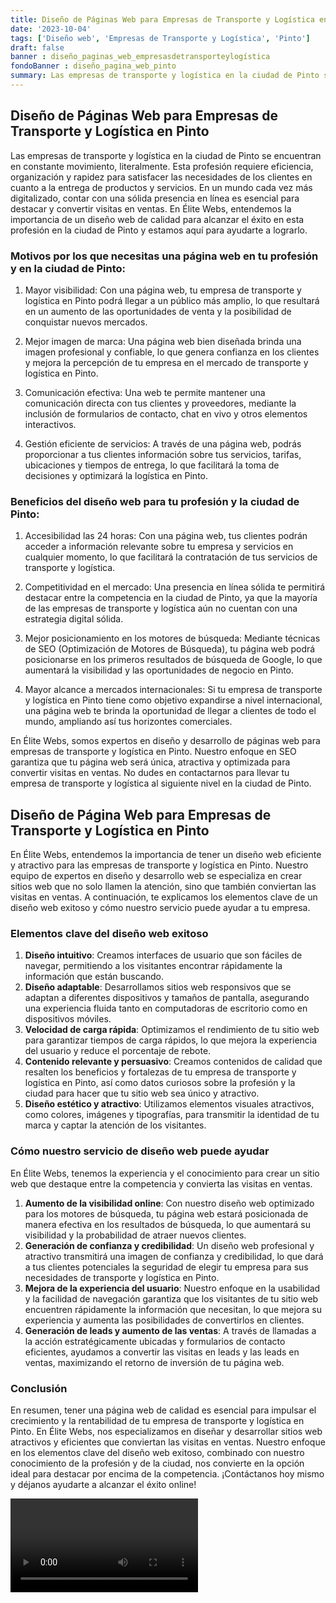 ```yaml
---
title: Diseño de Páginas Web para Empresas de Transporte y Logística en Pinto
date: '2023-10-04'
tags: ['Diseño web', 'Empresas de Transporte y Logística', 'Pinto']
draft: false
banner : diseño_paginas_web_empresasdetransporteylogística
fondoBanner : diseño_pagina_web_pinto
summary: Las empresas de transporte y logística en la ciudad de Pinto se encuentran en constante movimiento, literalmente. Esta profesión requiere eficiencia, organización y rapidez para satisfacer las necesidades de los clientes en cuanto a la entrega de productos y servicios. En un mundo cada vez más digitalizado, contar con una sólida presencia en línea es esencial para destacar y convertir visitas en ventas. En Élite Webs, entendemos la importancia de un diseño web de calidad para alcanzar el éxito en esta profesión en la ciudad de Pinto y estamos aquí para ayudarte a lograrlo.
---
```


## Diseño de Páginas Web para Empresas de Transporte y Logística en Pinto

Las empresas de transporte y logística en la ciudad de Pinto se encuentran en constante movimiento, literalmente. Esta profesión requiere eficiencia, organización y rapidez para satisfacer las necesidades de los clientes en cuanto a la entrega de productos y servicios. En un mundo cada vez más digitalizado, contar con una sólida presencia en línea es esencial para destacar y convertir visitas en ventas. En Élite Webs, entendemos la importancia de un diseño web de calidad para alcanzar el éxito en esta profesión en la ciudad de Pinto y estamos aquí para ayudarte a lograrlo.

### Motivos por los que necesitas una página web en tu profesión y en la ciudad de Pinto:

1. Mayor visibilidad: Con una página web, tu empresa de transporte y logística en Pinto podrá llegar a un público más amplio, lo que resultará en un aumento de las oportunidades de venta y la posibilidad de conquistar nuevos mercados.

2. Mejor imagen de marca: Una página web bien diseñada brinda una imagen profesional y confiable, lo que genera confianza en los clientes y mejora la percepción de tu empresa en el mercado de transporte y logística en Pinto.

3. Comunicación efectiva: Una web te permite mantener una comunicación directa con tus clientes y proveedores, mediante la inclusión de formularios de contacto, chat en vivo y otros elementos interactivos.

4. Gestión eficiente de servicios: A través de una página web, podrás proporcionar a tus clientes información sobre tus servicios, tarifas, ubicaciones y tiempos de entrega, lo que facilitará la toma de decisiones y optimizará la logística en Pinto.

### Beneficios del diseño web para tu profesión y la ciudad de Pinto:

1. Accesibilidad las 24 horas: Con una página web, tus clientes podrán acceder a información relevante sobre tu empresa y servicios en cualquier momento, lo que facilitará la contratación de tus servicios de transporte y logística.

2. Competitividad en el mercado: Una presencia en línea sólida te permitirá destacar entre la competencia en la ciudad de Pinto, ya que la mayoría de las empresas de transporte y logística aún no cuentan con una estrategia digital sólida.

3. Mejor posicionamiento en los motores de búsqueda: Mediante técnicas de SEO (Optimización de Motores de Búsqueda), tu página web podrá posicionarse en los primeros resultados de búsqueda de Google, lo que aumentará la visibilidad y las oportunidades de negocio en Pinto.

4. Mayor alcance a mercados internacionales: Si tu empresa de transporte y logística en Pinto tiene como objetivo expandirse a nivel internacional, una página web te brinda la oportunidad de llegar a clientes de todo el mundo, ampliando así tus horizontes comerciales.

En Élite Webs, somos expertos en diseño y desarrollo de páginas web para empresas de transporte y logística en Pinto. Nuestro enfoque en SEO garantiza que tu página web será única, atractiva y optimizada para convertir visitas en ventas. No dudes en contactarnos para llevar tu empresa de transporte y logística al siguiente nivel en la ciudad de Pinto.

<GifSeo />

<Cta />

## Diseño de Página Web para Empresas de Transporte y Logística en Pinto

En Élite Webs, entendemos la importancia de tener un diseño web eficiente y atractivo para las empresas de transporte y logística en Pinto. Nuestro equipo de expertos en diseño y desarrollo web se especializa en crear sitios web que no solo llamen la atención, sino que también conviertan las visitas en ventas. A continuación, te explicamos los elementos clave de un diseño web exitoso y cómo nuestro servicio puede ayudar a tu empresa.

### Elementos clave del diseño web exitoso 

1. **Diseño intuitivo**: Creamos interfaces de usuario que son fáciles de navegar, permitiendo a los visitantes encontrar rápidamente la información que están buscando. 
2. **Diseño adaptable**: Desarrollamos sitios web responsivos que se adaptan a diferentes dispositivos y tamaños de pantalla, asegurando una experiencia fluida tanto en computadoras de escritorio como en dispositivos móviles. 
3. **Velocidad de carga rápida**: Optimizamos el rendimiento de tu sitio web para garantizar tiempos de carga rápidos, lo que mejora la experiencia del usuario y reduce el porcentaje de rebote. 
4. **Contenido relevante y persuasivo**: Creamos contenidos de calidad que resalten los beneficios y fortalezas de tu empresa de transporte y logística en Pinto, así como datos curiosos sobre la profesión y la ciudad para hacer que tu sitio web sea único y atractivo. 
5. **Diseño estético y atractivo**: Utilizamos elementos visuales atractivos, como colores, imágenes y tipografías, para transmitir la identidad de tu marca y captar la atención de los visitantes. 

### Cómo nuestro servicio de diseño web puede ayudar

En Élite Webs, tenemos la experiencia y el conocimiento para crear un sitio web que destaque entre la competencia y convierta las visitas en ventas. 

1. **Aumento de la visibilidad online**: Con nuestro diseño web optimizado para los motores de búsqueda, tu página web estará posicionada de manera efectiva en los resultados de búsqueda, lo que aumentará su visibilidad y la probabilidad de atraer nuevos clientes. 
2. **Generación de confianza y credibilidad**: Un diseño web profesional y atractivo transmitirá una imagen de confianza y credibilidad, lo que dará a tus clientes potenciales la seguridad de elegir tu empresa para sus necesidades de transporte y logística en Pinto. 
3. **Mejora de la experiencia del usuario**: Nuestro enfoque en la usabilidad y la facilidad de navegación garantiza que los visitantes de tu sitio web encuentren rápidamente la información que necesitan, lo que mejora su experiencia y aumenta las posibilidades de convertirlos en clientes. 
4. **Generación de leads y aumento de las ventas**: A través de llamadas a la acción estratégicamente ubicadas y formularios de contacto eficientes, ayudamos a convertir las visitas en leads y las leads en ventas, maximizando el retorno de inversión de tu página web. 

### Conclusión

En resumen, tener una página web de calidad es esencial para impulsar el crecimiento y la rentabilidad de tu empresa de transporte y logística en Pinto. En Élite Webs, nos especializamos en diseñar y desarrollar sitios web atractivos y eficientes que conviertan las visitas en ventas. Nuestro enfoque en los elementos clave del diseño web exitoso, combinado con nuestro conocimiento de la profesión y de la ciudad, nos convierte en la opción ideal para destacar por encima de la competencia. ¡Contáctanos hoy mismo y déjanos ayudarte a alcanzar el éxito online!

<Video />

<CtaBot job='Empresas de Transporte y Logística' city='Pinto'/>

<Gmaps query='Pinto+españa+maps' />